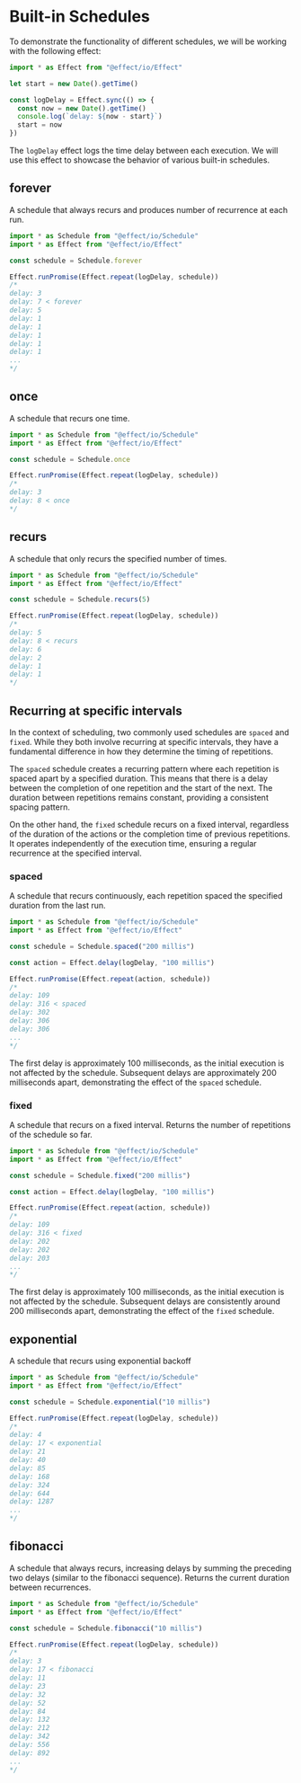 # Built-in Schedules

To demonstrate the functionality of different schedules, we will be working with the following effect:

```ts
import * as Effect from "@effect/io/Effect"

let start = new Date().getTime()

const logDelay = Effect.sync(() => {
  const now = new Date().getTime()
  console.log(`delay: ${now - start}`)
  start = now
})
```

The `logDelay` effect logs the time delay between each execution. We will use this effect to showcase the behavior of various built-in schedules.

## forever

A schedule that always recurs and produces number of recurrence at each run.

```ts
import * as Schedule from "@effect/io/Schedule"
import * as Effect from "@effect/io/Effect"

const schedule = Schedule.forever

Effect.runPromise(Effect.repeat(logDelay, schedule))
/*
delay: 3
delay: 7 < forever
delay: 5
delay: 1
delay: 1
delay: 1
delay: 1
delay: 1
...
*/
```

## once

A schedule that recurs one time.

```ts
import * as Schedule from "@effect/io/Schedule"
import * as Effect from "@effect/io/Effect"

const schedule = Schedule.once

Effect.runPromise(Effect.repeat(logDelay, schedule))
/*
delay: 3
delay: 8 < once
*/
```

## recurs

A schedule that only recurs the specified number of times.

```ts
import * as Schedule from "@effect/io/Schedule"
import * as Effect from "@effect/io/Effect"

const schedule = Schedule.recurs(5)

Effect.runPromise(Effect.repeat(logDelay, schedule))
/*
delay: 5
delay: 8 < recurs
delay: 6
delay: 2
delay: 1
delay: 1
*/
```

## Recurring at specific intervals

In the context of scheduling, two commonly used schedules are `spaced` and `fixed`. While they both involve recurring at specific intervals, they have a fundamental difference in how they determine the timing of repetitions.

The `spaced` schedule creates a recurring pattern where each repetition is spaced apart by a specified duration. This means that there is a delay between the completion of one repetition and the start of the next. The duration between repetitions remains constant, providing a consistent spacing pattern.

On the other hand, the `fixed` schedule recurs on a fixed interval, regardless of the duration of the actions or the completion time of previous repetitions. It operates independently of the execution time, ensuring a regular recurrence at the specified interval.

### spaced

A schedule that recurs continuously, each repetition spaced the specified duration from the last run.

```ts
import * as Schedule from "@effect/io/Schedule"
import * as Effect from "@effect/io/Effect"

const schedule = Schedule.spaced("200 millis")

const action = Effect.delay(logDelay, "100 millis")

Effect.runPromise(Effect.repeat(action, schedule))
/*
delay: 109
delay: 316 < spaced
delay: 302
delay: 306
delay: 306
...
*/
```

The first delay is approximately 100 milliseconds, as the initial execution is not affected by the schedule. Subsequent delays are approximately 200 milliseconds apart, demonstrating the effect of the `spaced` schedule.

### fixed

A schedule that recurs on a fixed interval. Returns the number of repetitions of the schedule so far.

```ts
import * as Schedule from "@effect/io/Schedule"
import * as Effect from "@effect/io/Effect"

const schedule = Schedule.fixed("200 millis")

const action = Effect.delay(logDelay, "100 millis")

Effect.runPromise(Effect.repeat(action, schedule))
/*
delay: 109
delay: 316 < fixed
delay: 202
delay: 202
delay: 203
...
*/
```

The first delay is approximately 100 milliseconds, as the initial execution is not affected by the schedule. Subsequent delays are consistently around 200 milliseconds apart, demonstrating the effect of the `fixed` schedule.

## exponential

A schedule that recurs using exponential backoff

```ts
import * as Schedule from "@effect/io/Schedule"
import * as Effect from "@effect/io/Effect"

const schedule = Schedule.exponential("10 millis")

Effect.runPromise(Effect.repeat(logDelay, schedule))
/*
delay: 4
delay: 17 < exponential
delay: 21
delay: 40
delay: 85
delay: 168
delay: 324
delay: 644
delay: 1287
...
*/
```

## fibonacci

A schedule that always recurs, increasing delays by summing the preceding two delays (similar to the fibonacci sequence). Returns the current duration between recurrences.

```ts
import * as Schedule from "@effect/io/Schedule"
import * as Effect from "@effect/io/Effect"

const schedule = Schedule.fibonacci("10 millis")

Effect.runPromise(Effect.repeat(logDelay, schedule))
/*
delay: 3
delay: 17 < fibonacci
delay: 11
delay: 23
delay: 32
delay: 52
delay: 84
delay: 132
delay: 212
delay: 342
delay: 556
delay: 892
...
*/
```
